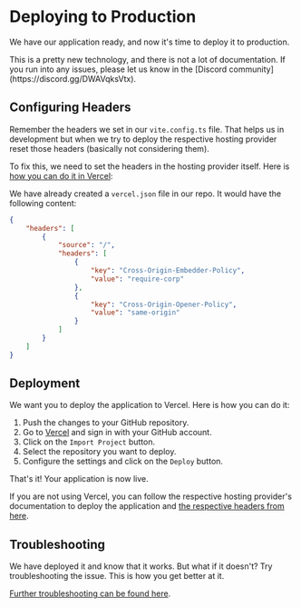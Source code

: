 
# Deploying to Production

We have our application ready, and now it's time to deploy it to production.

<Callout>
	This is a pretty new technology, and there is not a lot of documentation. If
	you run into any issues, please let us know in the [Discord
	community](https://discord.gg/DWAVqksVtx).
</Callout>

## Configuring Headers

Remember the headers we set in our `vite.config.ts` file. That helps us in development but when we try to deploy the respective hosting provider reset those headers (basically not considering them).

To fix this, we need to set the headers in the hosting provider itself. Here is [how you can do it in Vercel](https://webcontainers.io/guides/configuring-headers#vercel):

We have already created a `vercel.json` file in our repo. It would have the following content:

```json title='vercel.json' {1-17}
{
	"headers": [
		{
			"source": "/",
			"headers": [
				{
					"key": "Cross-Origin-Embedder-Policy",
					"value": "require-corp"
				},
				{
					"key": "Cross-Origin-Opener-Policy",
					"value": "same-origin"
				}
			]
		}
	]
}
```

## Deployment

We want you to deploy the application to Vercel. Here is how you can do it:

1. Push the changes to your GitHub repository.
2. Go to [Vercel](https://vercel.com/) and sign in with your GitHub account.
3. Click on the `Import Project` button.
4. Select the repository you want to deploy.
5. Configure the settings and click on the `Deploy` button.

That's it! Your application is now live.

If you are not using Vercel, you can follow the respective hosting provider's documentation to deploy the application and [the respective headers from here](https://webcontainers.io/guides/configuring-headers).

## Troubleshooting

We have deployed it and know that it works. But what if it doesn't? Try troubleshooting the issue. This is how you get better at it.

[Further troubleshooting can be found here](https://webcontainers.io/guides/troubleshooting).
